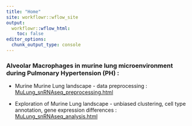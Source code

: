 ```yaml
---
title: "Home"
site: workflowr::wflow_site
output:
  workflowr::wflow_html:
    toc: false
editor_options:
  chunk_output_type: console
---
```


### **Alveolar Macrophages in murine lung microenvironment during Pulmonary Hypertension (PH)** : 

* Murine Murine Lung landscape - data preprocessing :
[MuLung_snRNAseq_preprocessing.html](MuLung_snRNAseq_preprocessing.html)

* Exploration of Murine Lung landscape - unbiased clustering, cell type annotation, gene expression differences : 
[MuLung_snRNAseq_analysis.html](MuLung_snRNAseq_analysis.html)